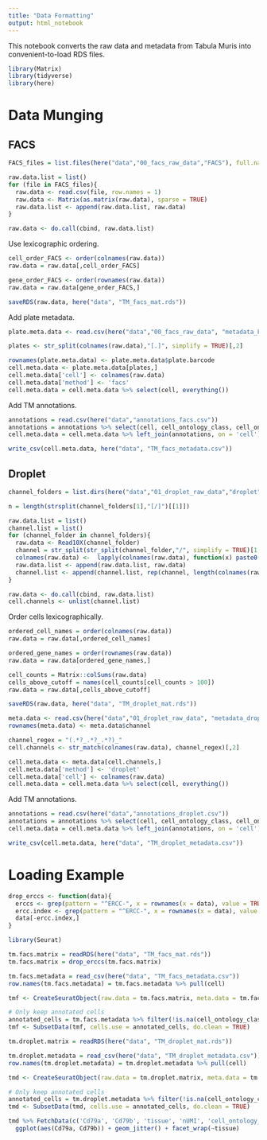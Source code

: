 ```yaml
---
title: "Data Formatting"
output: html_notebook
---
```


This notebook converts the raw data and metadata from Tabula Muris into convenient-to-load RDS files.

```r
library(Matrix)
library(tidyverse)
library(here)
```


# Data Munging

## FACS

```r
FACS_files = list.files(here("data","00_facs_raw_data","FACS"), full.names = TRUE)

raw.data.list = list()
for (file in FACS_files){
  raw.data <- read.csv(file, row.names = 1)
  raw.data <- Matrix(as.matrix(raw.data), sparse = TRUE)
  raw.data.list <- append(raw.data.list, raw.data)
}

raw.data <- do.call(cbind, raw.data.list)
```

Use lexicographic ordering.

```r
cell_order_FACS <- order(colnames(raw.data))
raw.data = raw.data[,cell_order_FACS]

gene_order_FACS <- order(rownames(raw.data))
raw.data = raw.data[gene_order_FACS,]
```

```r
saveRDS(raw.data, here("data", "TM_facs_mat.rds"))
```

Add plate metadata.

```r
plate.meta.data <- read.csv(here("data","00_facs_raw_data", "metadata_FACS.csv"))

plates <- str_split(colnames(raw.data),"[.]", simplify = TRUE)[,2]

rownames(plate.meta.data) <- plate.meta.data$plate.barcode
cell.meta.data <- plate.meta.data[plates,]
cell.meta.data['cell'] <- colnames(raw.data)
cell.meta.data['method'] <- 'facs'
cell.meta.data = cell.meta.data %>% select(cell, everything())
```

Add TM annotations.

```r
annotations = read.csv(here("data","annotations_facs.csv"))
annotations = annotations %>% select(cell, cell_ontology_class, cell_ontology_id, free_annotation)
cell.meta.data = cell.meta.data %>% left_join(annotations, on = 'cell')
```

```r
write_csv(cell.meta.data, here("data", "TM_facs_metadata.csv"))
```

## Droplet

```r
channel_folders = list.dirs(here("data","01_droplet_raw_data","droplet"), recursive = FALSE)

n = length(strsplit(channel_folders[1],"[/]")[[1]])

raw.data.list = list()
channel.list = list()
for (channel_folder in channel_folders){
  raw.data <- Read10X(channel_folder)
  channel = str_split(str_split(channel_folder,"/", simplify = TRUE)[1,n], "-", simplify = TRUE)[1,2]
  colnames(raw.data) <-  lapply(colnames(raw.data), function(x) paste0(channel, '_', x))
  raw.data.list <- append(raw.data.list, raw.data)
  channel.list <- append(channel.list, rep(channel, length(colnames(raw.data))))
}

raw.data <- do.call(cbind, raw.data.list)
cell.channels <- unlist(channel.list)
```

Order cells lexicographically.

```r
ordered_cell_names = order(colnames(raw.data))
raw.data = raw.data[,ordered_cell_names]

ordered_gene_names = order(rownames(raw.data))
raw.data = raw.data[ordered_gene_names,]

cell_counts = Matrix::colSums(raw.data)
cells_above_cutoff = names(cell_counts[cell_counts > 100])
raw.data = raw.data[,cells_above_cutoff]
```

```r
saveRDS(raw.data, here("data", "TM_droplet_mat.rds"))
```

```r
meta.data <- read.csv(here("data","01_droplet_raw_data", "metadata_droplet_clean.csv"))
rownames(meta.data) <- meta.data$channel

channel_regex = "(.*?_.*?_.*?)_"
cell.channels <- str_match(colnames(raw.data), channel_regex)[,2]

cell.meta.data <- meta.data[cell.channels,]
cell.meta.data['method'] <- 'droplet'
cell.meta.data['cell'] <- colnames(raw.data)
cell.meta.data = cell.meta.data %>% select(cell, everything())
```


Add TM annotations.

```r
annotations = read.csv(here("data","annotations_droplet.csv"))
annotations = annotations %>% select(cell, cell_ontology_class, cell_ontology_id, free_annotation)
cell.meta.data = cell.meta.data %>% left_join(annotations, on = 'cell')
```

```r
write_csv(cell.meta.data, here("data", "TM_droplet_metadata.csv"))
```

# Loading Example

```r
drop_erccs <- function(data){
  erccs <- grep(pattern = "^ERCC-", x = rownames(x = data), value = TRUE)
  ercc.index <- grep(pattern = "^ERCC-", x = rownames(x = data), value = FALSE)
  data[-ercc.index,]
}
```

```r
library(Seurat)
```

```r
tm.facs.matrix = readRDS(here("data", "TM_facs_mat.rds"))
tm.facs.matrix = drop_erccs(tm.facs.matrix)

tm.facs.metadata = read_csv(here("data", "TM_facs_metadata.csv"))
row.names(tm.facs.metadata) = tm.facs.metadata %>% pull(cell)

tmf <- CreateSeuratObject(raw.data = tm.facs.matrix, meta.data = tm.facs.metadata, project = "TabulaMuris")

# Only keep annotated cells
annotated_cells = tm.facs.metadata %>% filter(!is.na(cell_ontology_class)) %>% pull(cell)
tmf <- SubsetData(tmf, cells.use = annotated_cells, do.clean = TRUE)
```

```r
tm.droplet.matrix = readRDS(here("data", "TM_droplet_mat.rds"))

tm.droplet.metadata = read_csv(here("data", "TM_droplet_metadata.csv"))
row.names(tm.droplet.metadata) = tm.droplet.metadata %>% pull(cell)

tmd <- CreateSeuratObject(raw.data = tm.droplet.matrix, meta.data = tm.droplet.metadata, project = "TabulaMuris")

# Only keep annotated cells
annotated_cells = tm.droplet.metadata %>% filter(!is.na(cell_ontology_class)) %>% pull(cell)
tmd <- SubsetData(tmd, cells.use = annotated_cells, do.clean = TRUE)
```

```r
tmd %>% FetchData(c('Cd79a', 'Cd79b', 'tissue', 'nUMI', 'cell_ontology_class'), use.raw = T) %>% 
  ggplot(aes(Cd79a, Cd79b)) + geom_jitter() + facet_wrap(~tissue)
```

